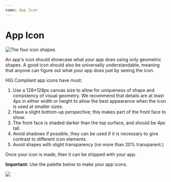 ```yaml
---
name: App Icon
---
```


# App Icon

![The four icon shapes](/images/helium/hig/appicon.png)

An app's icon should showcase what your app does using only geometric shapes. A good icon should also be universally understandable, meaning that anyone can figure out what your app does just by seeing the icon.

HIG Compliant app icons have must:

1. Use a 128×128px canvas size to allow for uniqueness of shape and consistency of visual geometry. We recommend that details are at least 4px in either width or height to allow the best appearance when the icon is used at smaller sizes.
2. Have a slight bottom-up perspective; this makes part of the front face to show.
3. The front face is shaded darker than the top surface, and should be 4px tall.
4. Avoid shadows if possible, they can be used if it is necessary to give contrast to different icon elements.
5. Avoid shapes with slight transparency (no more than 20% transparent.)

Once your icon is made, then it can be shipped with your app.

**Important**: Use the palette below to make your app icons.

![](/images/helium/hig/palette.png)

